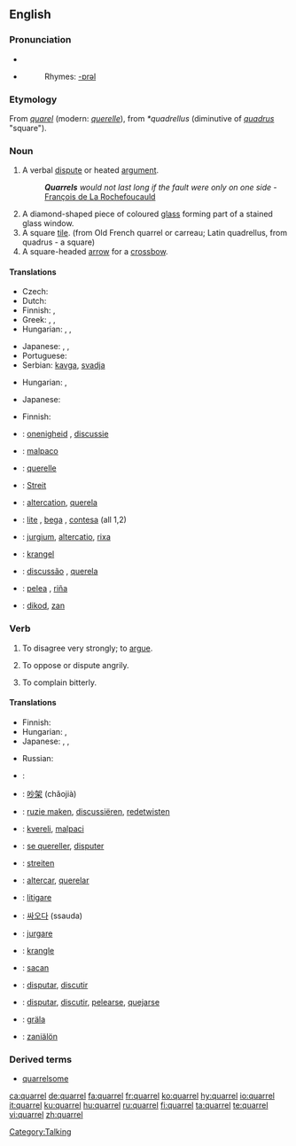 ==English==

===Pronunciation===
* {{IPA|/ˈkwɒrəl/}}
* {{SAMPA|/"kwQr@l/}}
*: Rhymes: [[Rhymes:English:-ɒrəl|-ɒrəl]]

===Etymology===
From {{OF.}} ''[[quarel]]'' (modern: ''[[querelle]]''), from {{VL.}} ''*quadrellus'' (diminutive of ''[[quadrus]]'' "square").

===Noun===
{{en-noun}}
{{wikipedia}}

# A verbal [[dispute]] or heated [[argument]].
#: '''''Quarrels''' would not last long if the fault were only on one side'' - [[q:François de La Rochefoucauld|François de La Rochefoucauld]]
# A diamond-shaped piece of coloured [[glass]] forming part of a stained glass window.
# A square [[tile]]. (from Old French quarrel or carreau;  Latin quadrellus, from quadrus - a square)
# A square-headed [[arrow]] for a [[crossbow]].

====Translations====
{{trans-top|verbal dispute or heated argument}}
* Czech: {{t-|cs|hádka|f}}
* Dutch: {{t-|nl|ruzie|f}}
* Finnish: {{t-|fi|kiista}}, {{t+|fi|kina}}
* Greek: {{t|el|καβγάς}}, {{t|el|τσακωμός}}, {{t|el|λογομαχία}}
* Hungarian: {{t|hu|veszekedés}}, {{t|hu|perpatvar}}, {{t+|hu|vita}}
{{trans-mid}}
* Japanese: {{t|ja|言い争い|tr=iiarasoi|sc=Jpan}}, {{t-|ja|口論|tr=kōron|sc=Jpan}}, {{t-|ja|口喧嘩|tr=kuchigenka|sc=Jpan}}
* Portuguese: {{t+|pt|discussão|f}}
* Serbian: [[kavga]], [[svadja]]
{{trans-bottom}}

{{trans-top|a diamond-shaped piece of coloured glass forming part of a stained glass window}}
{{trans-mid}}
{{trans-bottom}}

{{trans-top|a square tile}}
* Hungarian: {{t|hu|burkolólap}}, {{t|hu|mozaiklap}}
{{trans-mid}}
* Japanese: {{t|ja|タイル|tr=tairu|sc=Jpan}}
{{trans-bottom}}

{{trans-top|a square-headed arrow for a crossbow}}
* Finnish: {{t+|fi|vasama}}
{{trans-mid}}
{{trans-bottom}}

{{checktrans-top}}
* {{ttbc|Dutch}}: [[onenigheid]] {{f}}, [[discussie]] {{f}}
* {{ttbc|Esperanto}}: [[malpaco]]
* {{ttbc|French}}: [[querelle]] {{f}}
* {{ttbc|German}}: [[Streit]] {{m}}
* {{ttbc|Interlingua}}: [[altercation]], [[querela]]
* {{ttbc|Italian}}: [[lite]] {{f}}, [[bega]] {{f}}, [[contesa]] {{f}} (all 1,2)
{{checktrans-mid}}
* {{ttbc|Latin}}: [[jurgium]], [[altercatio]], [[rixa]]
* {{ttbc|Norwegian}}: [[krangel]]
* {{ttbc|Portuguese}}: [[discussão]] {{f}}, [[querela]] {{f}}
* {{ttbc|Spanish}}: [[pelea]] {{f}}, [[riña]] {{f}}
* {{ttbc|Volapük}}: [[dikod]], [[zan]]
{{checktrans-bottom}}

===Verb===
{{en-verb|quarrels|quarreling|quarreled}}

# To disagree very strongly; to [[argue]].
# {{rfd-redundant}} To oppose or dispute angrily.
# {{rfv-sense}} To complain bitterly.

====Translations====
{{trans-top|to disagree very strongly}}
* Finnish: {{t+|fi|riidellä}}
* Hungarian: {{t|hu|veszekszik}}, {{t|hu|veszekedik}}
* Japanese: {{t|ja|言い争う|tr=iiarasou|sc=Jpan}}, {{t|ja|口論する|tr=kōron suru|sc=Jpan}}, {{t|ja|口喧嘩する|tr=kuchigenka suru|sc=Jpan}}
{{trans-mid}}
* Russian: {{t+|ru|ссориться|tr=ssórit’s’a|sc=Cyrl}} {{impf}}
{{trans-bottom}}

{{checktrans-top}}
* {{ttbc|Arabic}}: {{Arab|[[تخاصم]]}} {{IPAchar|(taxáʂʂama)}}
* {{ttbc|Chinese}}: [[吵架]] (chǎojià)
* {{ttbc|Dutch}}: [[ruzie maken]], [[discussiëren]], [[redetwisten]]
* {{ttbc|Esperanto}}: [[kvereli]], [[malpaci]]
* {{ttbc|French}}: [[quereller|se quereller]], [[disputer]]
* {{ttbc|German}}: [[streiten]]
* {{ttbc|Interlingua}}: [[altercar]], [[querelar]]
* {{ttbc|Italian}}: [[litigare]]
{{checktrans-mid}}
* {{ttbc|Korean}}: [[싸오다]] (ssauda)
* {{ttbc|Latin}}: [[jurgare]]
* {{ttbc|Norwegian}}: [[krangle]]
* {{ttbc|Old English}}: [[sacan]]
* {{ttbc|Portuguese}}: [[disputar]], [[discutir]]
* {{ttbc|Spanish}}: [[disputar]], [[discutir]], [[pelearse]], [[quejarse]]
* {{ttbc|Swedish}}: [[gräla]]
* {{ttbc|Volapük}}: [[zaniälön]]
{{checktrans-bottom}}

===Derived terms===
* [[quarrelsome]]

[[Category:Talking]]

[[ca:quarrel]]
[[de:quarrel]]
[[fa:quarrel]]
[[fr:quarrel]]
[[ko:quarrel]]
[[hy:quarrel]]
[[io:quarrel]]
[[it:quarrel]]
[[ku:quarrel]]
[[hu:quarrel]]
[[ru:quarrel]]
[[fi:quarrel]]
[[ta:quarrel]]
[[te:quarrel]]
[[vi:quarrel]]
[[zh:quarrel]]